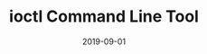 ---
title: ioctl Command Line Tool
category: Project
tag: Developers,Terminal
status: publish
date: 2019-09-01
slug: A simple and powerful command-line interface for interacting with the IoTeX blockchain
website: https://docs.iotex.io/developer/ioctl/install.html
twitter:
logo: /img/ioctl Command Line Tool.png
telegram:
featured_img: https://wp.gcap1.iotex.io/wp-content/uploads/2020/09/ioctl-header.png
---